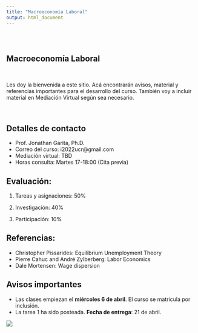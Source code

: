 ```yaml
---
title: "Macroeconomía Laboral"
output: html_document
---
```


<style type="text/css">
.title {
  display: none;
}

#getting-started img {
  margin-right: 10px;
}

</style>

<div class="row" style="padding-top: 30px;">
<div class="col-sm-6">


# **Macroeconomía Laboral**
<br>

Les doy la bienvenida a este sitio. Acá encontrarán avisos, material y referencias importantes para el desarrollo del curso. También voy a incluir material en Mediación Virtual según sea necesario. 

<br>

## Detalles de contacto
* Prof. Jonathan Garita, Ph.D.
* Correo del curso: i2022ucr@gmail.com
* Mediación virtual: TBD
* Horas consulta: Martes 17-18:00 (Cita previa)

## Evaluación:

1. Tareas y asignaciones: 50%

2. Investigación: 40%

3. Participación: 10%

## Referencias:

* Christopher Pissarides: Equilibrium Unemployment Theory
* Pierre Cahuc and André Zylberberg: Labor Economics
* Dale Mortensen: Wage dispersion

## Avisos importantes
* Las clases empiezan el **miércoles 6 de abril**. El curso se matricula por inclusión.
* La tarea 1 ha sido posteada. **Fecha de entrega**: 21 de abril.



</div>
<div class="col-sm-6">


<a href = "https://sites.google.com/site/matthiaskehrig/hermes">
![](images/hermes.jpg)


</a>
</div>
